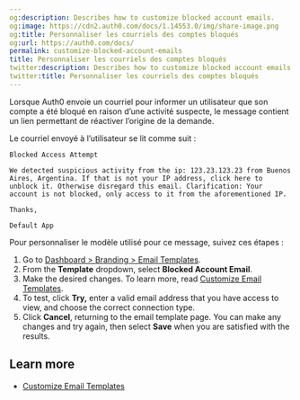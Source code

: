 ```yaml
---
og:description: Describes how to customize blocked account emails.
og:image: https://cdn2.auth0.com/docs/1.14553.0/img/share-image.png
og:title: Personnaliser les courriels des comptes bloqués
og:url: https://auth0.com/docs/
permalink: customize-blocked-account-emails
title: Personnaliser les courriels des comptes bloqués
twitter:description: Describes how to customize blocked account emails.
twitter:title: Personnaliser les courriels des comptes bloqués
---
```


Lorsque Auth0 envoie un courriel pour informer un utilisateur que son compte a été bloqué en raison d’une activité suspecte, le message contient un lien permettant de réactiver l’origine de la demande.

Le courriel envoyé à l’utilisateur se lit comme suit :

`Blocked Access Attempt`

`We detected suspicious activity from the ip: 123.23.123.23 from Buenos Aires, Argentina. If that is not your IP address, click here to unblock it. Otherwise disregard this email. Clarification: Your account is not blocked, only access to it from the aforementioned IP.`

`Thanks,`

`Default App`

Pour personnaliser le modèle utilisé pour ce message, suivez ces étapes :

1. Go to [Dashboard > Branding > Email Templates](https://manage.auth0.com/#/templates).
2. From the **Template** dropdown, select **Blocked Account Email**.
3. Make the desired changes. To learn more, read [Customize Email Templates](/docs/customize/email/email-templates).
4. To test, click **Try,** enter a valid email address that you have access to view, and choose the correct connection type.
5. Click **Cancel**, returning to the email template page. You can make any changes and try again, then select **Save** when you are satisfied with the results.

## Learn more

* [Customize Email Templates](/docs/customize/email/email-templates)